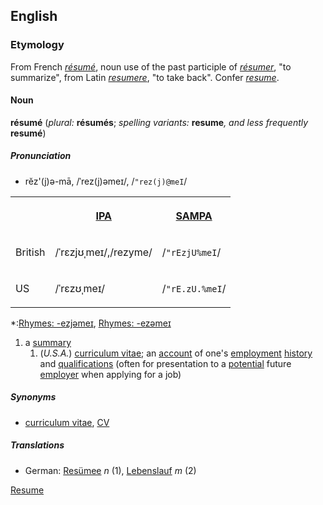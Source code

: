 ==English==
=== Etymology ===
From French ''[[résumé]]'', noun use of the past participle of ''[[résumer]]'', "to summarize", from Latin ''[[resumere]]'', "to take back". Confer ''[[resume#English|resume]]''.
==== Noun ====
'''résumé''' (''plural:'' '''résumés'''; ''spelling variants:'' '''resume''''', and less frequently'' '''resumé''')
=====Pronunciation=====
*rĕz'(j)ə-mā, /ˈrez(j)əmeɪ/, /<tt>"rez(j)@meI</tt>/
<table>
<tr><th> <th>[[w:IPA|IPA]]<th>[[Pronunciation guide|SAMPA]]</tr>
<tr><td>British</td><td>/ˈrɛzjʊˌmeɪ/,/rezyme/</td> <td>/<tt>"rEzjU%meI</tt>/</td></tr>
<tr><td>US</td> <td>/ˈrɛzʊˌmeɪ/</td> <td>/<tt>"rE.zU.%meI</tt>/</td></tr>
</table>
*:[[Rhymes:English:-ezjəmeɪ|Rhymes: -ezjəmeɪ]], [[Rhymes:English:-ezəmeɪ|Rhymes: -ezəmeɪ]]

# a [[summary]]
##(''U.S.A.'') [[curriculum vitae]]; an [[account]] of one's [[employment]] [[history]] and [[qualification]]s (often for presentation to a [[potential]] future [[employer]] when applying for a job)
=====Synonyms=====
*[[curriculum vitae]], [[CV]]<!-- maybe also c.v. or C.V. -->
=====Translations=====
*German: [[Resümee]] ''n'' (1), [[Lebenslauf]] ''m'' (2)

[[Category:English words spelled with diacritics or ligatures|Resume]]